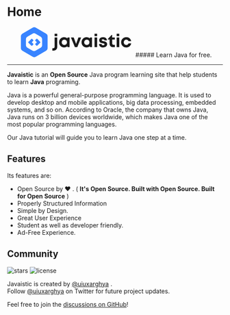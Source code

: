 
<h1 className="hidden">Home</h1>

<div className="mt-8" />

<div align="center">
  <svg height="70" width="270" viewBox="0 0 291 79" fill="none">
    <path
      d="M88.9 23.54h6.9v-6.4h-6.9v6.4zm-5.99 38.3h3.3c5.62 0 9.59-3.98 9.59-9.58v-25.3h-6.9v24.78c0 2.46-1.32 3.74-3.77 3.74H82.9v6.36zM123.17 26.96l-.71 2.42a12.57 12.57 0 00-8.4-3.13c-7.65 0-13.36 5.79-13.36 13.53 0 7.73 5.7 13.57 13.36 13.57 3.25 0 6.08-1.14 8.26-3.09l.61 2.33h5.38V26.96h-5.14zm-8.55 19.84a6.8 6.8 0 01-6.94-7.02 6.78 6.78 0 016.94-7.03 6.78 6.78 0 016.94 7.03 6.78 6.78 0 01-6.94 7.02zM151.7 26.96l-6.14 17.18-6.23-17.18h-7.37l10.39 25.63h6.37l10.1-25.63h-7.13zM182.4 26.96l-.71 2.42a12.57 12.57 0 00-8.4-3.13c-7.65 0-13.36 5.79-13.36 13.53 0 7.73 5.71 13.57 13.36 13.57 3.25 0 6.09-1.14 8.26-3.09l.61 2.33h5.38V26.96h-5.14zm-8.55 19.84a6.8 6.8 0 01-6.94-7.02 6.78 6.78 0 016.94-7.03 6.78 6.78 0 016.94 7.03 6.78 6.78 0 01-6.94 7.02zM194.22 23.54h6.84v-6.4h-6.84v6.4zm0 29.05h6.89V26.96h-6.9V52.6zM216.74 53.35c6.47 0 10.71-3.42 10.71-8.64 0-6.26-5.33-7.12-9.48-7.88-2.65-.47-4.82-.9-4.82-2.6 0-1.48 1.28-2.43 3.4-2.43 2.4 0 3.82 1 3.87 3.04h6.56c-.05-5.13-4.1-8.59-10.24-8.59-6.14 0-10.24 3.37-10.24 8.21 0 6.03 5.19 7.12 9.25 7.83 2.69.43 4.9.95 4.9 2.7 0 1.72-1.74 2.62-3.63 2.62-2.45 0-4.2-1.14-4.25-3.42h-6.7c0 5.46 4.3 9.16 10.67 9.16zM244.75 46.42c-2.55 0-3.96-1.42-3.96-3.9v-9.96h6.94v-5.6h-7.04v-6.64h-1.32l-10.05 10.72v1.52h4.58v10.92c0 5.65 3.44 9.11 9.06 9.11h4.9v-6.17h-3.1zM252.57 23.54h6.85v-6.4h-6.85v6.4zm0 29.05h6.9V26.96h-6.9V52.6zM277.93 53.35c6.65 0 11.89-4.37 13.07-10.82h-6.94c-1.18 2.75-3.35 4.27-6.13 4.27-3.69 0-6.56-3.08-6.56-7.02 0-4 2.83-7.03 6.56-7.03a6.54 6.54 0 016.13 4.04h6.85c-1.23-6.32-6.33-10.54-12.94-10.54-7.74 0-13.6 5.79-13.6 13.48s5.86 13.62 13.56 13.62z"
      fill="currentColor"
    />
    <path
      d="M39.26 1.16l27.07 15.63a8.13 8.13 0 014.06 7.03v31.26c0 2.9-1.54 5.59-4.06 7.04L39.26 77.75a8.13 8.13 0 01-8.13 0L4.06 62.12A8.13 8.13 0 010 55.08V23.82c0-2.9 1.55-5.58 4.06-7.03L31.13 1.16a8.13 8.13 0 018.13 0zm12.65 23.57L38.67 17.1a8.13 8.13 0 00-8.11 0l-13.24 7.63a8.13 8.13 0 00-4.07 7.04V47c0 2.9 1.55 5.6 4.07 7.04l13.24 7.63a8.13 8.13 0 008.11 0l13.24-7.63A8.13 8.13 0 0055.98 47V31.77c0-2.9-1.56-5.6-4.07-7.04zM19.85 38.57l7.66-7.67a1.63 1.63 0 012.3 0l2.69 2.68c.63.64.63 1.67 0 2.3l-3.84 3.84 3.84 3.83c.63.64.63 1.67 0 2.3l-2.69 2.68c-.63.64-1.66.64-2.3 0l-7.66-7.66a1.63 1.63 0 010-2.3zm31.02-.05l-7.67-7.67a1.63 1.63 0 00-2.3 0l-2.68 2.68a1.63 1.63 0 000 2.3l3.83 3.84-3.83 3.83a1.63 1.63 0 000 2.3l2.69 2.68c.63.64 1.66.64 2.3 0l7.66-7.66c.64-.64.64-1.67 0-2.3z"
      fill="#3884FF"
    />
  </svg>
  ##### Learn Java for free. 
  
</div>
<div className="mb-10" />

---
**Javaistic** is an **Open Source** Java program learning site that help students to learn **Java** programing.

Java is a powerful general-purpose programming language.
It is used to develop desktop and mobile applications, big data processing, embedded systems, and so on.
According to Oracle, the company that owns Java, Java runs on 3 billion devices worldwide, which makes Java one of the most popular programming languages.


Our Java tutorial will guide you to learn Java one step at a time.

<div className="mt-16" />
<div className="center">
  <Features />
</div>
<div className="mb-4" />



## Features

Its features are:

- Open Source by ❤️ . (  **It's Open Source. Built with Open Source. Built for Open Source**  )
- Properly Structured Information
- Simple by Design.
- Great User Experience
- Student as well as developer friendly.
- Ad-Free Experience.

## Community

<p className="flex h-6">
  <img
    alt="stars"
    src="https://badgen.net/github/stars/uiuxarghya/javaistic"
    className="inline-block mr-2"
  />
  <img
    alt="license"
    src="https://badgen.net/github/license/uiuxarghya/javaistic"
    className="inline-block mr-2"
  />
</p>

Javaistic is created by [@uiuxarghya](https://uiuxarghya.netlify.app/) .<br/>
Follow [@uiuxarghya](https://twitter.com/uiuxarghya) on Twitter for future project
updates.

Feel free to join the [discussions on GitHub](https://github.com/uiuxarghya/javaistic/discussions)!
